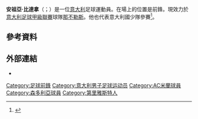 {{noteTA
|G1=Football
|G2=uefa
|G3=意甲
|T=zh-hans:安德烈亚·佩塔納;zh-hk:安祖亞·比達拿;zh-tw:安德烈亞·比達拿;
|1=zh-hans:安德烈亚·佩塔納; zh-hk:安祖亞·比達拿;zh-tw:安德烈亞·比達拿;
}}

{{Infobox football biography
| name = 安祖亞·比達拿<br/>Andrea Petagna
| fullname = Andrea Petagna
| image = AndreaPetagna 02.jpg
| caption = 
| birth_date = {{Birth date and age|1995|6|30|df=y}}
| birth_place = [[意大利|意大利]][[的里雅斯特|的里雅斯特]]
| height = {{height|m=1.91}}
| position = 前鋒
| currentclub = [[那不勒斯足球俱乐部|那不勒斯]]
| clubnumber = 37
| youthclubs1 = [[AC米蘭|AC米蘭]]
| youthyears1 =
| years1 = 2012–2016
| caps1 = 4
| goals1 = 0             
| clubs1 = [[AC米蘭|AC米蘭]]
| years2 = 2013–2014 
| caps2 = 4
| goals2 = 0
| clubs2 = → [[桑普多利亚足球俱乐部|桑普多利亚]]
| years3 = 2014–2015 
| caps3 = 10 
| goals3 = 0 
| clubs3 = → [[勒天拿體育會|拉蒂納]]
| years4 = 2015      
| caps4 = 14 
| goals4 = 1 
| clubs4 = → [[维琴察足球俱乐部|维琴察]]
| years5 = 2015–2016 
| caps5 = 32 
| goals5 = 7 
| clubs5 = → [[阿斯科利足球俱樂部|阿斯科利]]
| years6 = 2016–2019     
| caps6 = 63
| goals6 = 9
| clubs6 = [[亚特兰大足球俱乐部|亚特兰大]]
| years7 = 2018–2019 
| caps7 = 36 
| goals7 = 16 
| clubs7 = → [[史帕爾2013|史帕爾]]
| years8 = 2019–2020 
| caps8 = 20
| goals8 = 8
| clubs8 = [[史帕爾2013|史帕爾]]
| years9 = 2020– 
| caps9 = 8
| goals9 = 2
| clubs9 = [[那不勒斯足球俱乐部|那不勒斯]]
| years10 = 2020
| caps10 = 16
| goals10 = 4
| clubs10 = → [[史帕爾2013|史帕爾]] (loan)
| nationalteam1 = 意大利U16
| nationalyears1 = 2010–2011
| nationalcaps1 = 5 
| nationalgoals1 = 0
| nationalteam2 = 意大利U17
| nationalyears2 = 2011      
| nationalcaps2 = 1 
| nationalgoals2 = 0
| nationalyears3 = 2013      
| nationalteam3 = 意大利U18
| nationalcaps3 = 8 
| nationalgoals3 = 2
| nationalyears4 = 2013      
| nationalteam4 = 意大利U19
| nationalcaps4 = 4 
| nationalgoals4 = 2<!--FIGC match report shown he scored against KAZAKHSTAN, but not shown in individual match record-->
| nationalyears5 = 2015     
| nationalteam5 = 意大利U20
| nationalcaps5 = 5 
| nationalgoals5 = 2
| nationalyears6 = 2016–2017     
| nationalteam6 = [[意大利21歲以下國家足球隊|意大利U21]]
| nationalcaps6 = 7 
| nationalgoals6 = 1
| nationalyears7 = 2017–
| nationalteam7 = [[意大利國家足球隊|意大利]]
| nationalcaps7 = 1 
| nationalgoals7 = 0
| pcupdate = 2019年12月21日
| ntupdate = 2017年3月28日
}}

'''安祖亞·比達拿'''（{{lang-it|Andrea Petagna}}；{{bd|1995年|6月30日}}）是一位[[意大利|意大利]]足球運動員。在場上的位置是前鋒。現效力於[[意大利足球甲級聯賽|意大利足球甲級聯賽]]球隊[[那不勒斯足球俱乐部|那不勒斯]]。他也代表意大利國少隊參賽<ref name="caps">{{cite web |title=Andrea Petagna |url=http://www.figc.it/nazionali/DettaglioConvocato?codiceConvocato=3556&squadra=1 |work=figc.it |publisher=[[Italian_Football_Federation|Federazione Italiana Giuoco Calcio]] |accessdate=5 December 2012 |language=it |archive-url=https://web.archive.org/web/20140116185320/http://www.figc.it/nazionali/DettaglioConvocato?codiceConvocato=3556&squadra=1 |archive-date=2014-01-16 |dead-url=yes }}</ref>。

==參考資料==
{{Reflist}}

==外部連結==
*{{soccerway}}

{{拿玻里球員名單}}

{{DEFAULTSORT:Petagna, Andrea}}
[[Category:足球前鋒|Category:足球前鋒]]
[[Category:意大利男子足球运动员|Category:意大利男子足球运动员]]
[[Category:AC米蘭球員|Category:AC米蘭球員]]
[[Category:森多利亞球員|Category:森多利亞球員]]
[[Category:第里雅斯特人|Category:第里雅斯特人]]

{{Sport-bio-stub}}